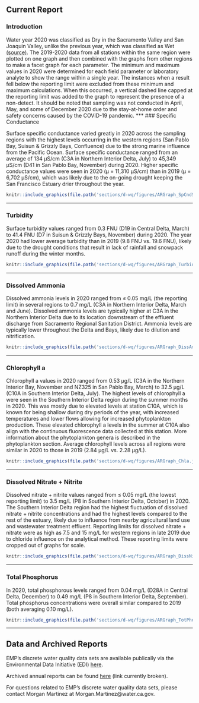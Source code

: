 ## Current Report {#dwq-report}

### Introduction

Water year 2020 was classified as Dry in the Sacramento Valley and San Joaquin Valley, unlike the previous year, which was classified as Wet [(source)](https://cdec.water.ca.gov/reportapp/javareports?name=WSIHIST). The 2019-2020 data from all stations within the same region were plotted on one graph and then combined with the graphs from other regions to make a facet graph for each parameter. The minimum and maximum values in 2020 were determined for each field parameter or laboratory analyte to show the range within a single year. The instances when a result fell below the reporting limit were excluded from these minimum and maximum calculations. When this occurred, a vertical dashed line capped at the reporting limit was added to the graph to represent the presence of a non-detect. It should be noted that sampling was not conducted in April, May, and some of December 2020 due to the stay-at-home order and safety concerns caused by the COVID-19 pandemic.
***
### Specific Conductance

Surface specific conductance varied greatly in 2020 across the sampling regions with the highest levels occurring in the western regions (San Pablo Bay, Suisun & Grizzly Bays, Confluence) due to the strong marine influence from the Pacific Ocean. Surface specific conductance ranged from an average of 134 µS/cm (C3A in Northern Interior Delta, July) to 45,349 µS/cm (D41 in San Pablo Bay, November) during 2020. Higher specific conductance values were seen in 2020 (μ = 11,310 μS/cm) than in 2019 (μ = 6,702 μS/cm), which was likely due to the on-going drought keeping the San Francisco Estuary drier throughout the year.

```r
knitr::include_graphics(file.path('sections/d-wq/figures/ARGraph_SpCndSurface.jpg'))
```
***
### Turbidity

Surface turbidity values ranged from 0.3 FNU (D19 in Central Delta, March) to 41.4 FNU (D7 in Suisun & Grizzly Bays, November) during 2020. The year 2020 had lower average turbidity than in 2019 (9.8 FNU vs. 19.6 FNU), likely due to the drought conditions that result in lack of rainfall and snowpack runoff during the winter months.

```r
knitr::include_graphics(file.path('sections/d-wq/figures/ARGraph_TurbiditySurface.jpg'))
```
***
### Dissolved Ammonia

Dissolved ammonia levels in 2020 ranged from ≤ 0.05 mg/L (the reporting limit) in several regions to 0.7 mg/L (C3A in Northern Interior Delta, March and June). Dissolved ammonia levels are typically higher at C3A in the Northern Interior Delta due to its location downstream of the effluent discharge from Sacramento Regional Sanitation District. Ammonia levels are typically lower throughout the Delta and Bays, likely due to dilution and nitrification.

```r
knitr::include_graphics(file.path('sections/d-wq/figures/ARGraph_DissAmmonia.jpg'))
```
***
### Chlorophyll a

Chlorophyll a values in 2020 ranged from 0.53 µg/L (C3A in the Northern Interior Bay, November and NZ325 in San Pablo Bay, March) to 32.5 µg/L (C10A in Southern Interior Delta, July). The highest levels of chlorophyll a were seen in the Southern Interior Delta region during the summer months in 2020. This was mostly due to elevated levels at station C10A, which is known for being shallow during dry periods of the year, with increased temperatures and lower flows allowing for increased phytoplankton production. These elevated chlorophyll a levels in the summer at C10A also align with the continuous fluorescence data collected at this station. More information about the phytoplankton genera is described in the phytoplankton section. Average chlorophyll levels across all regions were similar in 2020 to those in 2019 (2.84 µg/L vs. 2.28 µg/L).

```r
knitr::include_graphics(file.path('sections/d-wq/figures/ARGraph_Chla.jpg'))
```
***
### Dissolved Nitrate + Nitrite

Dissolved nitrate + nitrite values ranged from ≤ 0.05 mg/L (the lowest reporting limit) to 3.5 mg/L (P8 in Southern Interior Delta, October) in 2020. The Southern Interior Delta region had the highest fluctuation of dissolved nitrate + nitrite concentrations and had the highest levels compared to the rest of the estuary, likely due to influence from nearby agricultural land use and wastewater treatment effluent. Reporting limits for dissolved nitrate + nitrate were as high as 7.5 and 15 mg/L for western regions in late 2019 due to chloride influence on the analytical method. These reporting limits were cropped out of graphs for scale.

```r
knitr::include_graphics(file.path('sections/d-wq/figures/ARGraph_DissNitrateNitrite.jpg'))
```
***
### Total Phosphorus

In 2020, total phosphorous levels ranged from 0.04 mg/L (D28A in Central Delta, December) to 0.49 mg/L (P8 in Southern Interior Delta, September). Total phosphorus concentrations were overall similar compared to 2019 (both averaging 0.10 mg/L).

```r
knitr::include_graphics(file.path('sections/d-wq/figures/ARGraph_TotPhos.jpg'))
```
***
## Data and Archived Reports

EMP's discrete water quality data sets are available publically via the Environmental Data Initiative (EDI) [here](https://portal.edirepository.org/nis/mapbrowse?scope=edi&identifier=458&revision=4).

Archived annual reports can be found [here]() (link currently broken).

For questions related to EMP's discrete water quality data sets, please contact Morgan Martinez at Morgan.Martinez@water.ca.gov.
